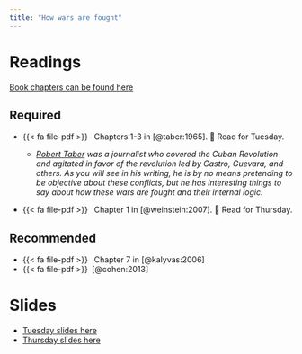 ```yaml
---
title: "How wars are fought"
---
```


# Readings


[Book chapters can be found here](https://www.dropbox.com/scl/fo/jxgwe0clhpipx2oyil3uc/h?rlkey=4xyltyrorgngb80pgo9jhszgt&dl=0)


## Required

- {{< fa file-pdf >}}&ensp; Chapters 1-3 in [@taber:1965]. 📅 Read for Tuesday.
    
    - *[Robert Taber](https://en.wikipedia.org/wiki/Robert_Taber_(author)) was a journalist who covered the Cuban Revolution and agitated in favor of the revolution led by Castro, Guevara, and others. As you will see in his writing, he is by no means pretending to be objective about these conflicts, but he has interesting things to say about how these wars are fought and their internal logic.*

- {{< fa file-pdf >}}&ensp; Chapter 1 in [@weinstein:2007]. 📅 Read for Thursday.

## Recommended


- {{< fa file-pdf >}}&ensp; Chapter 7 in [@kalyvas:2006]
- {{< fa file-pdf >}}&ensp;[@cohen:2013]


# Slides

* [Tuesday slides here](https://www.dropbox.com/scl/fi/jpxxgowv8g59lrnqof2jm/04-tactics.pdf?rlkey=vqg7o3y0ss4iu8zzba9xojmlp&dl=0)
* [Thursday slides here](https://www.dropbox.com/scl/fi/lexf27l74javma0ah33k3/04-recruitment.pdf?rlkey=71iofypxyxk6h3cs5miwt14cy&dl=0)


